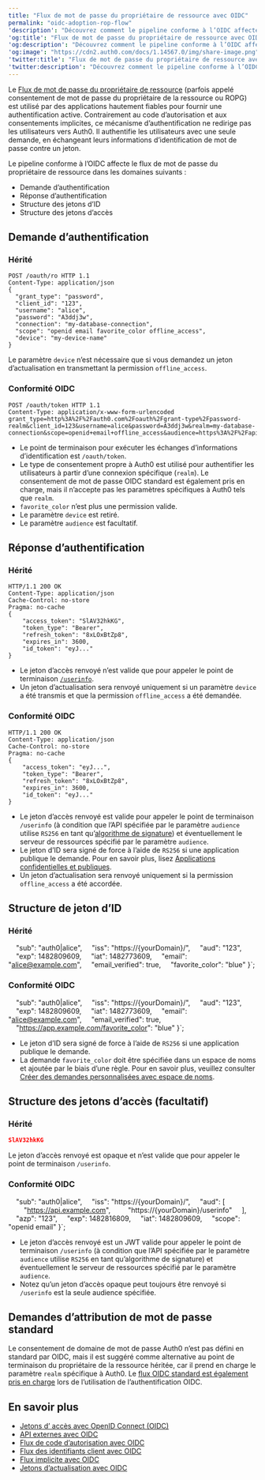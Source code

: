 ```yaml
---
title: "Flux de mot de passe du propriétaire de ressource avec OIDC"
permalink: "oidc-adoption-rop-flow"
'description': "Découvrez comment le pipeline conforme à l’OIDC affecte le flux de mot de passe du propriétaire de la ressource."
'og:title': "Flux de mot de passe du propriétaire de ressource avec OIDC"
'og:description': "Découvrez comment le pipeline conforme à l’OIDC affecte le flux de mot de passe du propriétaire de la ressource."
'og:image': "https://cdn2.auth0.com/docs/1.14567.0/img/share-image.png"
'twitter:title': "Flux de mot de passe du propriétaire de ressource avec OIDC"
'twitter:description': "Découvrez comment le pipeline conforme à l’OIDC affecte le flux de mot de passe du propriétaire de la ressource."
---
```



Le [Flux de mot de passe du propriétaire de ressource](/docs/docs/fr-ca/get-started/authentication-and-authorization-flow/resource-owner-password-flow) (parfois appelé consentement de mot de passe du propriétaire de la ressource ou ROPG) est utilisé par des applications hautement fiables pour fournir une authentification active. Contrairement au code d’autorisation et aux consentements implicites, ce mécanisme d’authentification ne redirige pas les utilisateurs vers Auth0. Il authentifie les utilisateurs avec une seule demande, en échangeant leurs informations d’identification de mot de passe contre un jeton.

Le pipeline conforme à l’OIDC affecte le flux de mot de passe du propriétaire de ressource dans les domaines suivants :

* Demande d’authentification
* Réponse d’authentification
* Structure des jetons d’ID
* Structure des jetons d’accès

## Demande d’authentification

### Hérité

``` lines
POST /oauth/ro HTTP 1.1
Content-Type: application/json
{
  "grant_type": "password",
  "client_id": "123",
  "username": "alice",
  "password": "A3ddj3w",
  "connection": "my-database-connection",
  "scope": "openid email favorite_color offline_access",
  "device": "my-device-name"
}
```

Le paramètre `device` n’est nécessaire que si vous demandez un jeton d’actualisation en transmettant la permission `offline_access`.

### Conformité OIDC

``` lines
POST /oauth/token HTTP 1.1
Content-Type: application/x-www-form-urlencoded
grant_type=http%3A%2F%2Fauth0.com%2Foauth%2Fgrant-type%2Fpassword-realm&client_id=123&username=alice&password=A3ddj3w&realm=my-database-connection&scope=openid+email+offline_access&audience=https%3A%2F%2Fapi.example.com
```

* Le point de terminaison pour exécuter les échanges d’informations d’identification est `/oauth/token`.
* Le type de consentement propre à Auth0 est utilisé pour authentifier les utilisateurs à partir d’une connexion spécifique (`realm`). Le consentement de mot de passe OIDC standard est également pris en charge, mais il n’accepte pas les paramètres spécifiques à Auth0 tels que `realm`.
* `favorite_color` n’est plus une permission valide.
* Le paramètre `device` est retiré.
* Le paramètre `audience` est facultatif.

## Réponse d’authentification

### Hérité

``` lines
HTTP/1.1 200 OK
Content-Type: application/json
Cache-Control: no-store
Pragma: no-cache
{
    "access_token": "SlAV32hkKG",
    "token_type": "Bearer",
    "refresh_token": "8xLOxBtZp8",
    "expires_in": 3600,
    "id_token": "eyJ..."
}
```

* Le jeton d’accès renvoyé n’est valide que pour appeler le point de terminaison [`/userinfo`](/docs/docs/fr-ca/api/authentication#get-user-info).
* Un jeton d’actualisation sera renvoyé uniquement si un paramètre `device` a été transmis et que la permission `offline_access` a été demandée.

### Conformité OIDC

``` lines
HTTP/1.1 200 OK
Content-Type: application/json
Cache-Control: no-store
Pragma: no-cache
{
    "access_token": "eyJ...",
    "token_type": "Bearer",
    "refresh_token": "8xLOxBtZp8",
    "expires_in": 3600,
    "id_token": "eyJ..."
}
```

* Le jeton d’accès renvoyé est valide pour appeler le point de terminaison `/userinfo` (à condition que l’API spécifiée par le paramètre `audience` utilise `RS256` en tant qu’[algorithme de signature](/docs/docs/fr-ca/get-started/applications/signing-algorithms)) et éventuellement le serveur de ressources spécifié par le paramètre `audience`.
* Le jeton d’ID sera signé de force à l’aide de `RS256` si une application publique le demande. Pour en savoir plus, lisez [Applications confidentielles et publiques](/docs/docs/fr-ca/get-started/applications/confidential-and-public-applications).
* Un jeton d’actualisation sera renvoyé uniquement si la permission `offline_access` a été accordée.

## Structure de jeton d’ID

### Hérité

    "sub": "auth0|alice",
    "iss": "https://{yourDomain}/",
    "aud": "123",
    "exp": 1482809609,
    "iat": 1482773609,
    "email": "alice@example.com",
    "email_verified": true,
    "favorite_color": "blue"
}`;

<AuthCodeBlock children={codeExample1} language="json" />

### Conformité OIDC

    "sub": "auth0|alice",
    "iss": "https://{yourDomain}/",
    "aud": "123",
    "exp": 1482809609,
    "iat": 1482773609,
    "email": "alice@example.com",
    "email_verified": true,
    "https://app.example.com/favorite_color": "blue"
}`;

<AuthCodeBlock children={codeExample2} language="json" />

* Le jeton d’ID sera signé de force à l’aide de `RS256` si une application publique le demande.
* La demande `favorite_color` doit être spécifiée dans un espace de noms et ajoutée par le biais d’une règle. Pour en savoir plus, veuillez consulter [Créer des demandes personnalisées avec espace de noms](/docs/docs/fr-ca/secure/tokens/json-web-tokens/create-custom-claims).

## Structure des jetons d’accès (facultatif)

### Hérité

```json lines
SlAV32hkKG
```

Le jeton d’accès renvoyé est opaque et n’est valide que pour appeler le point de terminaison `/userinfo`.

### Conformité OIDC

    "sub": "auth0|alice",
    "iss": "https://{yourDomain}/",
    "aud": [
        "https://api.example.com",
        "https://{yourDomain}/userinfo"
    ],
    "azp": "123",
    "exp": 1482816809,
    "iat": 1482809609,
    "scope": "openid email"
}`;

<AuthCodeBlock children={codeExample3} language="json" />

* Le jeton d’accès renvoyé est un <Tooltip href="/docs/docs/fr-ca/glossary?term=json-web-token" tip="Jeton Web JSON (JWT)
Format standard de jeton d’ID (et souvent de jeton d’accès) utilisé pour représenter en toute sécurité des demandes entre deux parties." cta="Voir le glossaire">JWT</Tooltip> valide pour appeler le point de terminaison `/userinfo` (à condition que l’API spécifiée par le paramètre `audience` utilise `RS256` en tant qu’algorithme de signature) et éventuellement le serveur de ressources spécifié par le paramètre `audience`.
* Notez qu’un jeton d’accès opaque peut toujours être renvoyé si `/userinfo` est la seule <Tooltip data-tooltip-id="react-containers-DefinitionTooltip-1" tip="">audience</Tooltip> spécifiée.

## Demandes d’attribution de mot de passe standard

Le consentement de domaine de mot de passe Auth0 n’est pas défini en standard par OIDC, mais il est suggéré comme alternative au point de terminaison du propriétaire de la ressource héritée, car il prend en charge le paramètre `realm` spécifique à Auth0. Le [flux OIDC standard est également pris en charge](/docs/docs/fr-ca/get-started/authentication-and-authorization-flow/resource-owner-password-flow) lors de l’utilisation de l’authentification OIDC.

## En savoir plus

* [Jetons d’ accès avec OpenID Connect (OIDC)](/docs/docs/fr-ca/authenticate/login/oidc-conformant-authentication/oidc-adoption-access-tokens)
* [API externes avec OIDC](/docs/docs/fr-ca/authenticate/login/oidc-conformant-authentication/oidc-adoption-apis)
* [Flux de code d’autorisation avec OIDC](/docs/docs/fr-ca/authenticate/login/oidc-conformant-authentication/oidc-adoption-auth-code-flow)
* [Flux des identifiants client avec OIDC](/docs/docs/fr-ca/authenticate/login/oidc-conformant-authentication/oidc-adoption-client-credentials-flow)
* [Flux implicite avec OIDC](/docs/docs/fr-ca/authenticate/login/oidc-conformant-authentication/oidc-adoption-implicit-flow)
* [Jetons d’actualisation avec OIDC](/docs/docs/fr-ca/authenticate/login/oidc-conformant-authentication/oidc-adoption-refresh-tokens)